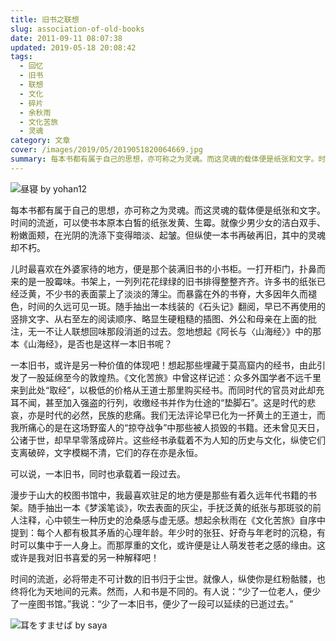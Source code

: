 ```yaml
---
title: 旧书之联想
slug: association-of-old-books
date: 2011-09-11 08:07:38
updated: 2019-05-18 20:08:42
tags:
  - 回忆
  - 旧书
  - 联想
  - 文化
  - 碎片
  - 余秋雨
  - 文化苦旅
  - 灵魂
category: 文章
cover: /images/2019/05/2019051820064669.jpg
summary: 每本书都有属于自己的思想，亦可称之为灵魂。而这灵魂的载体便是纸张和文字。时间的流逝，可以令书本原本白皙的直面发黄、生霉。就像是少男少女的洁白的双手、粉嫩的面颊，在光阴的长河的洗涤下变得暗淡、起皱。
---
```

![昼寝 by yohan12](/images/2019/05/2019051820064137.jpg)

<MusicPlayer netease={4879351} />

每本书都有属于自己的思想，亦可称之为灵魂。而这灵魂的载体便是纸张和文字。时间的流逝，可以使书本原本白皙的纸张发黄、生霉。就像少男少女的洁白双手、粉嫩面颊，在光阴的洗涤下变得暗淡、起皱。但纵使一本书再破再旧，其中的灵魂却不朽。

儿时最喜欢在外婆家待的地方，便是那个装满旧书的小书柜。一打开柜门，扑鼻而来的是一股霉味。书架上，一列列花花绿绿的旧书排得整整齐齐。许多书的纸张已经泛黄，不少书的表面蒙上了淡淡的薄尘。而暴露在外的书脊，大多因年久而褪色，时间的久远可见一斑。随手抽出一本线装的《石头记》翻阅，早已不再使用的竖排文字、从右至左的阅读顺序、略显生硬粗糙的插图、外公和母亲在上面的批注，无一不让人联想回味那段消逝的过去。忽地想起《阿长与〈山海经〉》中的那本《山海经》，是否也是这样一本旧书呢？

一本旧书，或许是另一种价值的体现吧！想起那些埋藏于莫高窟内的经书，由此引发了一股延绵至今的敦煌热。《文化苦旅》中曾这样记述：众多外国学者不远千里来到此处“取经”，以极低的价格从王道士那里购买经书。而同时代的官员对此却充耳不闻，甚至加入强盗的行列，收缴经书并作为仕途的“垫脚石”。这是时代的悲哀，亦是时代的必然，民族的悲痛。我们无法评论早已化为一抔黄土的王道士，而我所痛心的是在这场野蛮人的“掠夺战争”中那些被人损毁的书籍。还未曾见天日，公诸于世，却早早零落成碎片。这些经书承载着不为人知的历史与文化，纵使它们支离破碎，文字模糊不清，它们的存在亦是永恒。

可以说，一本旧书，同时也承载着一段过去。

漫步于山大的校图书馆中，我最喜欢驻足的地方便是那些有着久远年代书籍的书架。随手抽出一本《梦溪笔谈》，吹去表面的灰尘，手抚泛黄的纸张与那斑驳的前人注释，心中顿生一种历史的沧桑感与虚无感。想起余秋雨在《文化苦旅》自序中提到：每个人都有极其矛盾的心理年龄。年少时的张狂、好奇与年老时的沉稳，有时可以集中于一人身上。而那厚重的文化，或许便是让人萌发苍老之感的缘由。这或许是我对旧书喜爱的另一种解释吧！

时间的流逝，必将带走不可计数的旧书归于尘世。就像人，纵使你是红粉骷髅，也终将化为天地间的元素。然而，人和书是不同的。有人说：“少了一位老人，便少了一座图书馆。”我说：“少了一本旧书，便少了一段可以延续的已逝过去。”

![耳をすませば by  saya](/images/2019/05/2019051820063483.jpg)
